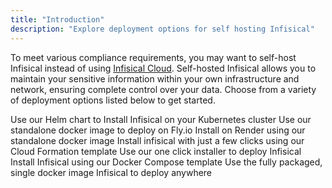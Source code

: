 ```yaml
---
title: "Introduction"
description: "Explore deployment options for self hosting Infisical"
---
```


To meet various compliance requirements, you may want to self-host Infisical instead of using [Infisical Cloud](https://app.infisical.com/). 
Self-hosted Infisical allows you to maintain your sensitive information within your own infrastructure and network, ensuring complete control over your data. 
Choose from a variety of deployment options listed below to get started.

<Card title="Kubernetes" color="#ea5a0c" href="deployment-options/kubernetes-helm">
  Use our Helm chart to Install Infisical on your Kubernetes cluster
</Card>
<CardGroup cols={2}>
  <Card title="Fly.io" color="#dc2626" href="deployment-options/fly.io">
    Use our standalone docker image to deploy on Fly.io
  </Card>
  <Card title="Render.com" color="#dc2626" href="deployment-options/render">
    Install on Render using our standalone docker image
  </Card>
  <Card title="AWS EC2" color="#0285c7" href="deployment-options/aws-ec2">
    Install infisical with just a few clicks using our Cloud Formation template
  </Card>
  <Card title="Digital Ocean marketplace" color="#16a34a" href="deployment-options/digital-ocean-marketplace">
    Use our one click installer to deploy Infisical
  </Card>
  <Card title="Docker Compose" color="#0285c7" href="deployment-options/docker-compose">
    Install Infisical using our Docker Compose template 
  </Card>
  <Card title="Docker" color="#0285c7" href="deployment-options/standalone-infisical">
    Use the fully packaged, single docker image Infisical to deploy anywhere
  </Card>
</CardGroup>